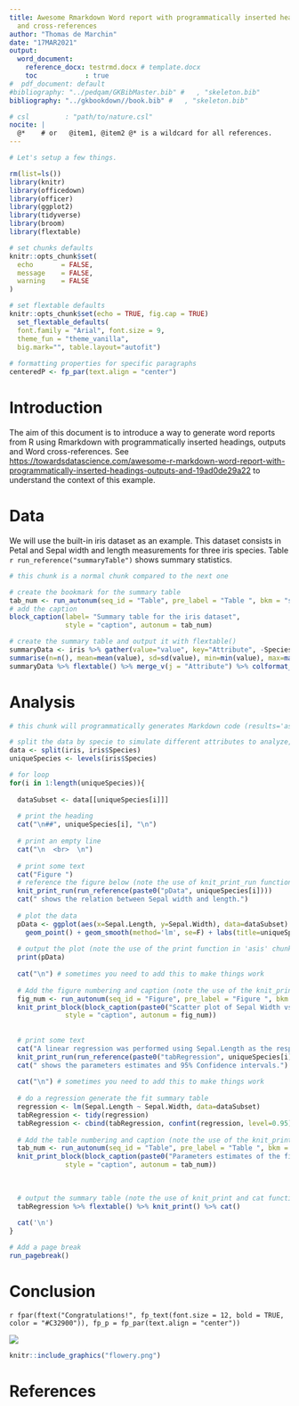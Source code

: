 ```yaml
---
title: Awesome Rmarkdown Word report with programmatically inserted headings, outputs
  and cross-references
author: "Thomas de Marchin"
date: "17MAR2021"
output: 
  word_document:
    reference_docx: testrmd.docx # template.docx
    toc            : true
#  pdf_document: default
#bibliography: "../pedqam/GKBibMaster.bib" #   , "skeleton.bib"
bibliography: "../gkbookdown//book.bib" #   , "skeleton.bib"

# csl         : "path/to/nature.csl"
nocite: |
  @*    # or   @item1, @item2 @* is a wildcard for all references.
---
```


```r
# Let's setup a few things.

rm(list=ls())
library(knitr)
library(officedown)
library(officer)
library(ggplot2)
library(tidyverse)
library(broom)
library(flextable)

# set chunks defaults
knitr::opts_chunk$set(
  echo       = FALSE,
  message    = FALSE,
  warning    = FALSE
)

# set flextable defaults
knitr::opts_chunk$set(echo = TRUE, fig.cap = TRUE)
  set_flextable_defaults(
  font.family = "Arial", font.size = 9, 
  theme_fun = "theme_vanilla",
  big.mark="", table.layout="autofit")
  
# formatting properties for specific paragraphs
centeredP <- fp_par(text.align = "center")

```

# Introduction

The aim of this document is to introduce a way to generate word reports from R using Rmarkdown with programmatically inserted headings, outputs and Word cross-references. See <https://towardsdatascience.com/awesome-r-markdown-word-report-with-programmatically-inserted-headings-outputs-and-19ad0de29a22> to understand the context of this example.

# Data

We will use the built-in iris dataset as an example. This dataset consists in Petal and Sepal width and length measurements for three iris species. Table `r run_reference("summaryTable")` shows summary statistics.

```r
# this chunk is a normal chunk compared to the next one

# create the bookmark for the summary table
tab_num <- run_autonum(seq_id = "Table", pre_label = "Table ", bkm = "summaryTable")
# add the caption
block_caption(label= "Summary table for the iris dataset",
              style = "caption", autonum = tab_num)

# create the summary table and output it with flextable()
summaryData <- iris %>% gather(value="value", key="Attribute", -Species) %>% group_by(Attribute, Species) %>% 
summarise(n=n(), mean=mean(value), sd=sd(value), min=min(value), max=max(value)) 
summaryData %>% flextable() %>% merge_v(j = "Attribute") %>% colformat_double(j=c("mean", "sd"), digits = 2)
```

# Analysis

```r
# this chunk will programmatically generates Markdown code (results='asis')

# split the data by specie to simulate different attributes to analyze, it is here 3 here but it could be any number.
data <- split(iris, iris$Species)
uniqueSpecies <- levels(iris$Species)

# for loop
for(i in 1:length(uniqueSpecies)){
  
  dataSubset <- data[[uniqueSpecies[i]]]
    
  # print the heading
  cat("\n##", uniqueSpecies[i], "\n")
  
  # print an empty line
  cat("\n  <br>  \n")
  
  # print some text
  cat("Figure ")
  # reference the figure below (note the use of knit_print_run function in 'asis' chunks)
  knit_print_run(run_reference(paste0("pData", uniqueSpecies[i])))
  cat(" shows the relation between Sepal width and length.")
  
  # plot the data 
  pData <- ggplot(aes(x=Sepal.Length, y=Sepal.Width), data=dataSubset) + 
    geom_point() + geom_smooth(method='lm', se=F) + labs(title=uniqueSpecies[i])
  
  # output the plot (note the use of the print function in 'asis' chunks)
  print(pData)
  
  cat("\n") # sometimes you need to add this to make things work
  
  # Add the figure numbering and caption (note the use of the knit_print_block function in 'asis' chunks)
  fig_num <- run_autonum(seq_id = "Figure", pre_label = "Figure ", bkm = paste0("pData", uniqueSpecies[i]))
  knit_print_block(block_caption(paste0("Scatter plot of Sepal Width vs Sepal Length for ", uniqueSpecies[i], ". Blue line is a linear regression."),
              style = "caption", autonum = fig_num))
  
  
  # print some text
  cat("A linear regression was performed using Sepal.Length as the response and Sepal.Width as the explanatory variable. Table ")
  knit_print_run(run_reference(paste0("tabRegression", uniqueSpecies[i])))
  cat(" shows the parameters estimates and 95% Confidence intervals.")
  
  cat("\n") # sometimes you need to add this to make things work
  
  # do a regression generate the fit summary table
  regression <- lm(Sepal.Length ~ Sepal.Width, data=dataSubset)
  tabRegression <- tidy(regression)
  tabRegression <- cbind(tabRegression, confint(regression, level=0.95))
  
  # Add the table numbering and caption (note the use of the knit_print_block function in 'asis' chunks)
  tab_num <- run_autonum(seq_id = "Table", pre_label = "Table ", bkm = paste0("tabRegression", uniqueSpecies[i]))
  knit_print_block(block_caption(paste0("Parameters estimates of the fit for ", uniqueSpecies[i]),
              style = "caption", autonum = tab_num))
  
  
  
  # output the summary table (note the use of knit_print and cat functions in 'asis' chunks)
  tabRegression %>% flextable() %>% knit_print() %>% cat()
  
  cat('\n')
}

# Add a page break
run_pagebreak()
```

# Conclusion

`r fpar(ftext("Congratulations!", fp_text(font.size = 12, bold = TRUE, color = "#C32900")), fp_p = fp_par(text.align = "center"))`

![](flowery.png)

```r
knitr::include_graphics("flowery.png")
```

# References
